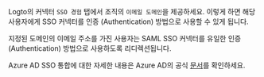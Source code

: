 Logto의 커넥터 `SSO 경험` 탭에서 조직의 `이메일 도메인`을 제공하세요. 이렇게 하면 해당 사용자에게 SSO 커넥터를 인증 (Authentication) 방법으로 사용할 수 있게 됩니다.

지정된 도메인의 이메일 주소를 가진 사용자는 SAML SSO 커넥터를 유일한 인증 (Authentication) 방법으로 사용하도록 리디렉션됩니다.

Azure AD SSO 통합에 대한 자세한 내용은 Azure AD의 공식 [문서](https://learn.microsoft.com/en-us/entra/identity/enterprise-apps/add-application-portal-setup-sso)를 확인하세요.
